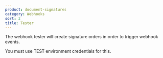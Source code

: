 ```yaml
---
product: document-signatures
category: Webhooks
sort: 2
title: Tester
---
```




The webhook tester will create signature orders in order to trigger webhook events.

You must use TEST environment credentials for this.

<WebhookTester />